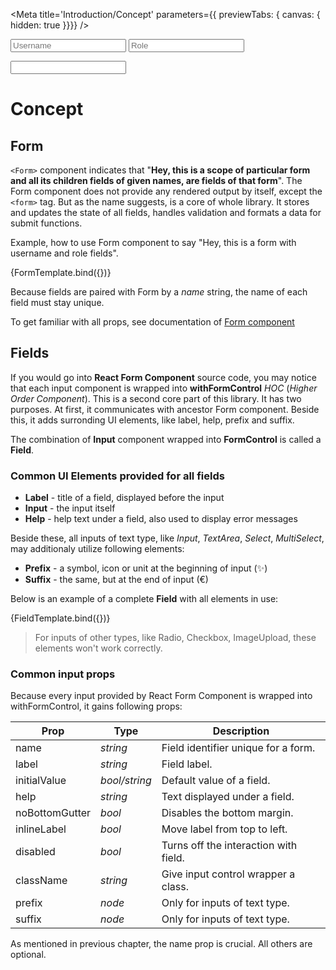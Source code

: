 
<Meta
  title='Introduction/Concept'
  parameters={{ previewTabs: { canvas: { hidden: true }}}}
/>

  <Form fields={['username', 'role']}>
    <Input name='username' placeholder='Username' />
    <Input name='role' placeholder='Role' />
  </Form>

  <Form fields={['example']}>
    <Input
      name='example'
      label='Label'
      help='Help'
      prefix='✨'
      suffix='€'
    />
  </Form>

# Concept

## Form

`<Form>` component indicates that "**Hey, this is a scope of particular form and
all its children fields of given names, are fields of that form**". The Form
component does not provide any rendered output by itself, except the `<form>` tag.
But as the name suggests, is a core of whole library. It stores and updates the
state of all fields, handles validation and formats a data for submit functions.

Example, how to use Form component to say "Hey, this is a form with username and
role fields".

<Canvas withSource='open'>
  <Story name='Form example'>
    {FormTemplate.bind({})}
  </Story>
</Canvas>

Because fields are paired with Form by a *name* string, the name of each field
must stay unique.

To get familiar with all props, see documentation of [Form component](?path=/docs/components-form--example)


## Fields

If you would go into **React Form Component** source code, you may notice that
each input component is wrapped into **withFormControl** *HOC* (*Higher Order
Component*). This is a second core part of this library. It has two purposes.
At first, it communicates with ancestor Form component. Beside this, it adds
surronding UI elements, like label, help, prefix and suffix.

The combination of **Input** component wrapped into **FormControl** is
called a **Field**.

### Common UI Elements provided for all fields

- **Label** - title of a field, displayed before the input
- **Input** - the input itself
- **Help** - help text under a field, also used to display error messages

Beside these, all inputs of text type, like *Input*, *TextArea*, *Select*,
*MultiSelect*, may additionaly utilize following elements:

- **Prefix** - a symbol, icon or unit at the beginning of input (✨)
- **Suffix** - the same, but at the end of input (€)

Below is an example of a complete **Field** with all elements in use:

<Canvas withSource='open'>
  <Story name='Field example'>
    {FieldTemplate.bind({})}
  </Story>
</Canvas>

> For inputs of other types, like Radio, Checkbox, ImageUpload, these elements
> won't work correctly.


### Common input props

Because every input provided by React Form Component is wrapped into
withFormControl, it gains following props:

| Prop           | Type          | Description                                 |
|----------------|---------------|---------------------------------------------|
| name           | *string*      | Field identifier unique for a form.         |
| label          | *string*      | Field label.                                |
| initialValue   | *bool/string* | Default value of a field.                   |
| help           | *string*      | Text displayed under a field.               |
| noBottomGutter | *bool*        | Disables the bottom margin.                 |
| inlineLabel    | *bool*        | Move label from top to left.                |
| disabled       | *bool*        | Turns off the interaction with field.       |
| className      | *string*      | Give input control wrapper a class.         |
| prefix         | *node*        | Only for inputs of text type.               |
| suffix         | *node*        | Only for inputs of text type.               |

As mentioned in previous chapter, the name prop is crucial. All others
are optional.
